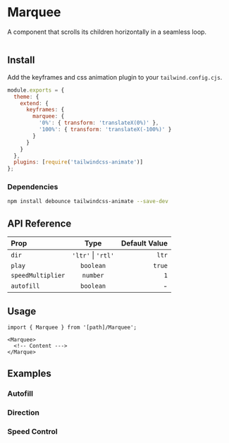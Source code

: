 
# Marquee

A component that scrolls its children horizontally in a seamless loop.

<PreviewBox>
  <Marquee autofill className="rounded-md">
    <div className="flex gap-2 mr-2">
      <div className="size-20 rounded-md bg-primary/20"></div>
      <div className="size-20 rounded-md bg-primary/30"></div>
      <div className="size-20 rounded-md bg-primary/40"></div>
    </div>
  </Marquee>
</PreviewBox>

## Install

<FileCode path="components/foundations/Marquee" />

Add the keyframes and css animation plugin to your `tailwind.config.cjs`.

```js copy filename="tailwind.config.cjs"
module.exports = {
  theme: {
    extend: {
      keyframes: {
        marquee: {
          '0%': { transform: 'translateX(0%)' },
          '100%': { transform: 'translateX(-100%)' }
        }
      }
    }
  },
  plugins: [require('tailwindcss-animate')]
};
```

### Dependencies

```bash copy
npm install debounce tailwindcss-animate --save-dev
```

## API Reference

| Prop              |        Type        | Default Value |
| :---------------- | :----------------: | ------------: |
| `dir`             | `'ltr'` \| `'rtl'` |         `ltr` |
| `play`            |     `boolean`      |        `true` |
| `speedMultiplier` |      `number`      |           `1` |
| `autofill`        |     `boolean`      |             - |

## Usage

```tsx copy
import { Marquee } from '[path]/Marquee';
```

```tsx copy
<Marquee>
  <!-- Content --->
</Marque>
```

## Examples

### Autofill

<ComponentPreview path="components/foundations/Marquee/examples/MarqueeAutofill" />

### Direction

<ComponentPreview path="components/foundations/Marquee/examples/MarqueeDirection" />

### Speed Control

<ComponentPreview path="components/foundations/Marquee/examples/MarqueeSpeedControl" />
